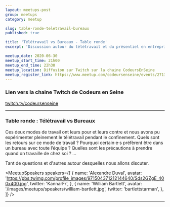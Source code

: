 ```yaml
---
layout: meetups-post
group: meetups
category: meetup

slug: table-ronde-teletravail-bureaux
published: true

title: 'Télétravail vs Bureaux - Table ronde'
excerpt: 'Discussion autour du télétravail et du présentiel en entreprise.'

meetup_date: 2020-06-30
meetup_start_time: 21h00
meetup_end_time: 22h30
meetup_location: Diffusion sur Twitch sur la chaine CodeursEnSeine
meetup_register_link: https://www.meetup.com/codeursenseine/events/271335835/
---
```


### Lien vers la chaine Twitch de Codeurs en Seine

<a href="https://www.twitch.tv/codeursenseine">twitch.tv/codeursenseine</a>

---

### Table ronde : Télétravail vs Bureaux

Ces deux modes de travail ont leurs pour et leurs contre et nous avons pu expérimenter
pleinement le télétravail pendant le confinement. Quels sont les retours sur ce
mode de travail ? Pourquoi certain·e·s préfèrent être dans un bureau avec toute l’équipe ?
Quelles sont les précautions à prendre quand on travaille de chez soi ? ...

Tant de questions et d'autres autour desquelles nous allons discuter.

<MeetupSpeakers
  speakers={[
    {
      name: 'Alexandre Duval',
      avatar:
        'https://pbs.twimg.com/profile_images/971504371212144640/Sds2GZgE_400x400.jpg',
      twitter: 'KannarFr',
    },
    {
      name: 'William Bartlett',
      avatar: '/images/meetups/speakers/william-bartlett.jpg',
      twitter: 'bartlettstarman',
    },
  ]}
/>

---
